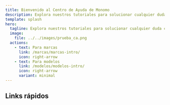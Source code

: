 ```yaml
---
title: Bienvenido al Centro de Ayuda de Monomo
description: Explora nuestros tutoriales para solucionar cualquier duda con la plataforma.
template: splash
hero:
  tagline: Explora nuestros tutoriales para solucionar cualquier duda con la plataforma.
  image:
    file: ../../images/prueba_ca.png
  actions:
    - text: Para marcas
      link: /marcas/marcas-intro/
      icon: right-arrow
    - text: Para modelos
      link: /modelos/modelos-intro/
      icon: right-arrow
      variant: minimal
---
```



## Links rápidos

<CardGrid stagger>
	<LinkCard 
		title="Marcas: Primeros pasos" 
		href ='/marcas/primeros-pasos/1-que-es-y-como-funciona-monomo/'
		description = '¿Qué es y cómo funciona monomo?'
		>
	</LinkCard>
	<LinkCard 
		title="Modelos: Crea tu perfil" 
		href ='/modelos/primeros-pasos/3-crea-y-publica-perfil/'
		description = 'Aprende como publicar tu perfil ganador en menos de cinco minutos'
		>
	</LinkCard>
	<LinkCard 
		title="Marcas: Encuentra inspiración" 
		href ='/marcas/primeros-pasos/2-ugc-todo-lo-que-necesito-saber/'
		description = 'Descubre tendencias, talento y pide ideas para tu marca'
		>
	</LinkCard>	
	<LinkCard 
		title="Modelos: ¿Cómo funciona el contrato?" 
		href ='/modelos/contratos-y-pagos/1-de-oferta-a-contrato/'
		description = '¿Qué es y cómo funciona monomo?'
		>
	</LinkCard>
</CardGrid>
